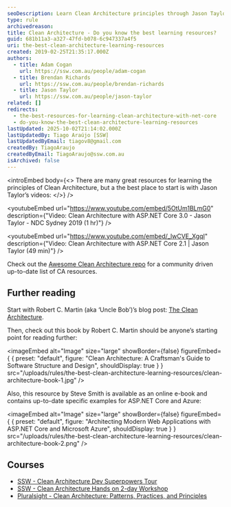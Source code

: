 ```yaml
---
seoDescription: Learn Clean Architecture principles through Jason Taylor's videos and Robert C Martin's blog post, then dive into Uncle Bob's book or Steve Smith's e-book for in-depth guidance on software structure and design.
type: rule
archivedreason:
title: Clean Architecture - Do you know the best learning resources?
guid: 681b11a3-a327-47fd-b078-6c947337a4f5
uri: the-best-clean-architecture-learning-resources
created: 2019-02-25T21:35:17.000Z
authors:
  - title: Adam Cogan
    url: https://ssw.com.au/people/adam-cogan
  - title: Brendan Richards
    url: https://ssw.com.au/people/brendan-richards
  - title: Jason Taylor
    url: https://ssw.com.au/people/jason-taylor
related: []
redirects:
  - the-best-resources-for-learning-clean-architecture-with-net-core
  - do-you-know-the-best-clean-architecture-learning-resources
lastUpdated: 2025-10-02T21:14:02.000Z
lastUpdatedBy: Tiago Araújo [SSW]
lastUpdatedByEmail: tiagov8@gmail.com
createdBy: TiagoAraujo
createdByEmail: TiagoAraujo@ssw.com.au
isArchived: false
---
```


<introEmbed
  body={<>
There are many great resources for learning the principles of Clean Architecture, but a the best place to start is with Jason Taylor’s videos:
  </>}
/>

<youtubeEmbed url="https://www.youtube.com/embed/5OtUm1BLmG0" description={"Video: Clean Architecture with ASP.NET Core 3.0 - Jason Taylor - NDC Sydney 2019 (1 hr)"} />



<youtubeEmbed url="https://www.youtube.com/embed/_lwCVE_XgqI" description={"Video: Clean Architecture with ASP.NET Core 2.1 | Jason Taylor (49 min)"} />


Check out the [Awesome Clean Architecture repo](https://github.com/sswconsulting/awesome-clean-architecture) for a community driven up-to-date list of CA resources.

## Further reading

Start with Robert C. Martin (aka ‘Uncle Bob’)’s blog post: [The Clean Architecture](http://blog.cleancoder.com/uncle-bob/2012/08/13/the-clean-architecture.html).

Then, check out this book by Robert C. Martin should be anyone’s starting point for reading further:


<imageEmbed
  alt="Image"
  size="large"
  showBorder={false}
  figureEmbed={ {
    preset: "default",
    figure: "Clean Architecture: A Craftsman's Guide to Software Structure and Design",
    shouldDisplay: true
  } }
  src="/uploads/rules/the-best-clean-architecture-learning-resources/clean-architecture-book-1.jpg"
/>


Also, this resource by Steve Smith is available as an online e-book and contains up-to-date specific examples for ASP.NET Core and Azure:


<imageEmbed
  alt="Image"
  size="large"
  showBorder={false}
  figureEmbed={ {
    preset: "default",
    figure: "Architecting Modern Web Applications with ASP.NET Core and Microsoft Azure",
    shouldDisplay: true
  } }
  src="/uploads/rules/the-best-clean-architecture-learning-resources/clean-architecture-book-2.png"
/>


## Courses

* [SSW - Clean Architecture Dev Superpowers Tour](https://www.ssw.com.au/events/clean-architecture-superpowers-tour)
* [SSW - Clean Architecture Hands on 2-day Workshop](https://www.ssw.com.au/events/clean-architecture-workshop)
* [Pluralsight - Clean Architecture: Patterns, Practices, and Principles](https://www.pluralsight.com/courses/clean-architecture-patterns-practices-principles)
